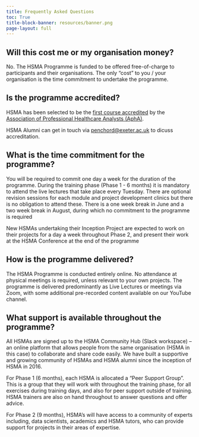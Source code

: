 ```yaml
---
title: Frequently Asked Questions
toc: True
title-block-banner: resources/banner.png
page-layout: full
---
```


## Will this cost me or my organisation money?

No. The HSMA Programme is funded to be offered free-of-charge to participants and their organisations. The only “cost” to you / your organisation is the time commitment to undertake the programme.

## Is the programme accredited?

HSMA has been selected to be the [first course accredited](https://arc-swp.nihr.ac.uk/news/accredited-hsma-gets-even-better/) by the [Association of Professional Healthcare Analysts (AphA)](https://www.aphanalysts.org/).

HSMA Alumni can get in touch via [penchord@exeter.ac.uk](mailto:penchord@exeter.ac.uk) to dicuss accreditation.

## What is the time commitment for the programme?

You will be required to commit one day a week for the duration of the programme. During the training phase (Phase 1 - 6 months) it is mandatory to attend the live lectures that take place every Tuesday. There are optional revision sessions for each module and project development clinics but there is no obligation to attend these. There is a one week break in June and a two week break in August, during which no commitment to the programme is required

New HSMAs undertaking their Inception Project are expected to work on their projects for a day a week throughout Phase 2, and present their work at the HSMA Conference at the end of the programme

## How is the programme delivered?

The HSMA Programme is conducted entirely online. No attendance at physical meetings is required, unless relevant to your own projects. The programme is delivered predominantly as Live Lectures or meetings via Zoom, with some additional pre-recorded content available on our YouTube channel.

## What support is available throughout the programme?

All HSMAs are signed up to the HSMA Community Hub (Slack workspace) – an online platform that allows people from the same organisation (HSMA in this case) to collaborate and share code easily. We have built a supportive and growing community of HSMAs and HSMA alumni since the inception of HSMA in 2016.

For Phase 1 (6 months), each HSMA is allocated a “Peer Support Group”. This is a group that they will work with throughout the training phase, for all exercises during training days, and also for peer support outside of training. HSMA trainers are also on hand throughout to answer questions and offer advice.

For Phase 2 (9 months), HSMA's will have access to a community of experts including, data scientists, academics and HSMA tutors, who can provide support for projects in their areas of expertise.
